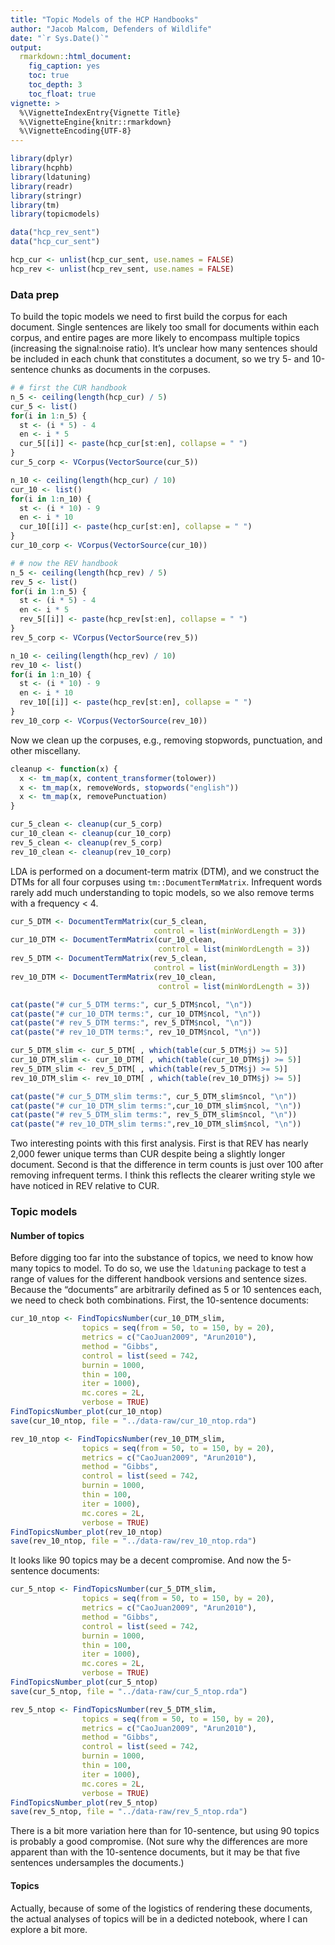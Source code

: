 ```yaml
---
title: "Topic Models of the HCP Handbooks"
author: "Jacob Malcom, Defenders of Wildlife"
date: "`r Sys.Date()`"
output: 
  rmarkdown::html_document:
    fig_caption: yes
    toc: true
    toc_depth: 3
    toc_float: true
vignette: >
  %\VignetteIndexEntry{Vignette Title}
  %\VignetteEngine{knitr::rmarkdown}
  %\VignetteEncoding{UTF-8}
---
```


```r
library(dplyr)
library(hcphb)
library(ldatuning)
library(readr)
library(stringr)
library(tm)
library(topicmodels)

data("hcp_rev_sent")
data("hcp_cur_sent")

hcp_cur <- unlist(hcp_cur_sent, use.names = FALSE)
hcp_rev <- unlist(hcp_rev_sent, use.names = FALSE)
```

### Data prep

To build the topic models we need to first build the corpus for each document. Single sentences are likely too small for documents within each corpus, and entire pages are more likely to encompass multiple topics (increasing the signal:noise ratio). It's unclear how many sentences should be included in each chunk that constitutes a document, so we try 5- and 10-sentence chunks as documents in the corpuses.

```r
# # first the CUR handbook
n_5 <- ceiling(length(hcp_cur) / 5)
cur_5 <- list()
for(i in 1:n_5) {
  st <- (i * 5) - 4
  en <- i * 5
  cur_5[[i]] <- paste(hcp_cur[st:en], collapse = " ")
}
cur_5_corp <- VCorpus(VectorSource(cur_5))

n_10 <- ceiling(length(hcp_cur) / 10)
cur_10 <- list()
for(i in 1:n_10) {
  st <- (i * 10) - 9
  en <- i * 10
  cur_10[[i]] <- paste(hcp_cur[st:en], collapse = " ")
}
cur_10_corp <- VCorpus(VectorSource(cur_10))

# # now the REV handbook
n_5 <- ceiling(length(hcp_rev) / 5)
rev_5 <- list()
for(i in 1:n_5) {
  st <- (i * 5) - 4
  en <- i * 5
  rev_5[[i]] <- paste(hcp_rev[st:en], collapse = " ")
}
rev_5_corp <- VCorpus(VectorSource(rev_5))

n_10 <- ceiling(length(hcp_rev) / 10)
rev_10 <- list()
for(i in 1:n_10) {
  st <- (i * 10) - 9
  en <- i * 10
  rev_10[[i]] <- paste(hcp_rev[st:en], collapse = " ")
}
rev_10_corp <- VCorpus(VectorSource(rev_10))
```

Now we clean up the corpuses, e.g., removing stopwords, punctuation, and other miscellany.

```r
cleanup <- function(x) {
  x <- tm_map(x, content_transformer(tolower))
  x <- tm_map(x, removeWords, stopwords("english"))
  x <- tm_map(x, removePunctuation)
}

cur_5_clean <- cleanup(cur_5_corp)
cur_10_clean <- cleanup(cur_10_corp)
rev_5_clean <- cleanup(rev_5_corp)
rev_10_clean <- cleanup(rev_10_corp)
```

LDA is performed on a document-term matrix (DTM), and we construct the DTMs for all four corpuses using `tm::DocumentTermMatrix`. Infrequent words rarely add much understanding to topic models, so we also remove terms with a frequency < 4.

```r
cur_5_DTM <- DocumentTermMatrix(cur_5_clean,
                                control = list(minWordLength = 3))
cur_10_DTM <- DocumentTermMatrix(cur_10_clean,
                                 control = list(minWordLength = 3))
rev_5_DTM <- DocumentTermMatrix(rev_5_clean,
                                control = list(minWordLength = 3))
rev_10_DTM <- DocumentTermMatrix(rev_10_clean,
                                 control = list(minWordLength = 3))

cat(paste("# cur_5_DTM terms:", cur_5_DTM$ncol, "\n"))
cat(paste("# cur_10_DTM terms:", cur_10_DTM$ncol, "\n"))
cat(paste("# rev_5_DTM terms:", rev_5_DTM$ncol, "\n"))
cat(paste("# rev_10_DTM terms:", rev_10_DTM$ncol, "\n"))

cur_5_DTM_slim <- cur_5_DTM[ , which(table(cur_5_DTM$j) >= 5)]
cur_10_DTM_slim <- cur_10_DTM[ , which(table(cur_10_DTM$j) >= 5)]
rev_5_DTM_slim <- rev_5_DTM[ , which(table(rev_5_DTM$j) >= 5)]
rev_10_DTM_slim <- rev_10_DTM[ , which(table(rev_10_DTM$j) >= 5)]

cat(paste("# cur_5_DTM_slim terms:", cur_5_DTM_slim$ncol, "\n"))
cat(paste("# cur_10_DTM_slim terms:",cur_10_DTM_slim$ncol, "\n"))
cat(paste("# rev_5_DTM_slim terms:", rev_5_DTM_slim$ncol, "\n"))
cat(paste("# rev_10_DTM_slim terms:",rev_10_DTM_slim$ncol, "\n"))
```

Two interesting points with this first analysis. First is that REV has nearly 2,000 fewer unique terms than CUR despite being a slightly longer document. Second is that the difference in term counts is just over 100 after removing infrequent terms. I think this reflects the clearer writing style we have noticed in REV relative to CUR.

### Topic models

#### Number of topics

Before digging too far into the substance of topics, we need to know how many topics to model. To do so, we use the `ldatuning` package to test a range of values for the different handbook versions and sentence sizes. Because the "documents" are arbitrarily defined as 5 or 10 sentences each, we need to check both combinations. First, the 10-sentence documents:

```r
cur_10_ntop <- FindTopicsNumber(cur_10_DTM_slim,
                topics = seq(from = 50, to = 150, by = 20),
                metrics = c("CaoJuan2009", "Arun2010"),
                method = "Gibbs",
                control = list(seed = 742,
                burnin = 1000,
                thin = 100,
                iter = 1000),
                mc.cores = 2L,
                verbose = TRUE)
FindTopicsNumber_plot(cur_10_ntop)
save(cur_10_ntop, file = "../data-raw/cur_10_ntop.rda")

rev_10_ntop <- FindTopicsNumber(rev_10_DTM_slim,
                topics = seq(from = 50, to = 150, by = 20),
                metrics = c("CaoJuan2009", "Arun2010"),
                method = "Gibbs",
                control = list(seed = 742,
                burnin = 1000,
                thin = 100,
                iter = 1000),
                mc.cores = 2L,
                verbose = TRUE)
FindTopicsNumber_plot(rev_10_ntop)
save(rev_10_ntop, file = "../data-raw/rev_10_ntop.rda")
```

It looks like 90 topics may be a decent compromise. And now the 5-sentence documents:

```r
cur_5_ntop <- FindTopicsNumber(cur_5_DTM_slim,
                topics = seq(from = 50, to = 150, by = 20),
                metrics = c("CaoJuan2009", "Arun2010"),
                method = "Gibbs",
                control = list(seed = 742,
                burnin = 1000,
                thin = 100,
                iter = 1000),
                mc.cores = 2L,
                verbose = TRUE)
FindTopicsNumber_plot(cur_5_ntop)
save(cur_5_ntop, file = "../data-raw/cur_5_ntop.rda")

rev_5_ntop <- FindTopicsNumber(rev_5_DTM_slim,
                topics = seq(from = 50, to = 150, by = 20),
                metrics = c("CaoJuan2009", "Arun2010"),
                method = "Gibbs",
                control = list(seed = 742,
                burnin = 1000,
                thin = 100,
                iter = 1000),
                mc.cores = 2L,
                verbose = TRUE)
FindTopicsNumber_plot(rev_5_ntop)
save(rev_5_ntop, file = "../data-raw/rev_5_ntop.rda")
```

There is a bit more variation here than for 10-sentence, but using 90 topics is probably a good compromise. (Not sure why the differences are more apparent than with the 10-sentence documents, but it may be that five sentences undersamples the documents.)

#### Topics

Actually, because of some of the logistics of rendering these documents, the actual analyses of topics will be in a dedicted notebook, where I can explore a bit more.